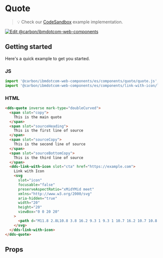 
# Quote

> 💡 Check our
> [CodeSandbox](https://githubbox.com/carbon-design-system/carbon-for-ibm-dotcom/tree/master/packages/web-components/examples/codesandbox/components/quote)
> example implementation.

[![Edit @carbon/ibmdotcom-web-components](https://codesandbox.io/static/img/play-codesandbox.svg)](https://githubbox.com/carbon-design-system/carbon-for-ibm-dotcom/tree/master/packages/web-components/examples/codesandbox/components/quote)

## Getting started

Here's a quick example to get you started.

### JS

```javascript
import '@carbon/ibmdotcom-web-components/es/components/quote/quote.js';
import '@carbon/ibmdotcom-web-components/es/components/link-with-icon/link-with-icon.js';
```

### HTML

```html
<dds-quote inverse mark-type="doubleCurved">
  <span slot="copy">
    This is the main quote
  </span>
  <span slot="sourceHeading">
    This is the first line of source
  </span>
  <span slot="sourceCopy">
    This is the second line of source
  </span>
  <span slot="sourceBottomCopy">
    This is the third line of source
  </span>
  <dds-link-with-icon slot="cta" href="https://example.com">
    Link with Icon
    <svg
      slot="icon"
      focusable="false"
      preserveAspectRatio="xMidYMid meet"
      xmlns="http://www.w3.org/2000/svg"
      aria-hidden="true"
      width="20"
      height="20"
      viewBox="0 0 20 20"
    >
      <path d="M11.8 2.8L10.8 3.8 16.2 9.3 1 9.3 1 10.7 16.2 10.7 10.8 16.2 11.8 17.2 19 10z"></path>
    </svg>
  </dds-link-with-icon>
</dds-quote>
```

## Props

<Props of="dds-quote" />

<Description markdown={contributing} />
